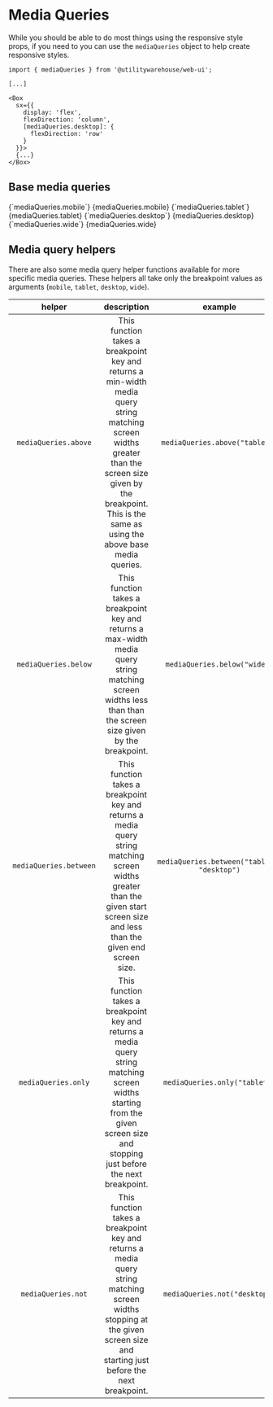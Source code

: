 
<Meta title="Web UI / Helpers / Media Queries" />

# Media Queries

While you should be able to do most things using the responsive style props, if
you need to you can use the `mediaQueries` object to help create responsive
styles.

```tsx
import { mediaQueries } from '@utilitywarehouse/web-ui';

[...]

<Box
  sx={{
    display: 'flex',
    flexDirection: 'column',
    [mediaQueries.desktop]: {
      flexDirection: 'row'
    }
  }}>
  {...}
</Box>
```

## Base media queries

<Flex direction="column" gap={1} width={500}>
  <Flex justify="space-between" align="center">
    <Text variant="body" component="span">
      {`mediaQueries.mobile`}
    </Text>
    <Text variant="body" component="span">
      {mediaQueries.mobile}
    </Text>
  </Flex>
  <Divider />
  <Flex justify="space-between" align="center">
    <Text variant="body" component="span">
      {`mediaQueries.tablet`}
    </Text>
    <Text variant="body" component="span">
      {mediaQueries.tablet}
    </Text>
  </Flex>
  <Divider />
  <Flex justifyContent="space-between" alignItems="center">
    <Text variant="body" component="span">
      {`mediaQueries.desktop`}
    </Text>
    <Text variant="body" component="span">
      {mediaQueries.desktop}
    </Text>
  </Flex>
  <Divider />
  <Flex justifyContent="space-between" alignItems="center">
    <Text variant="body" component="span">
      {`mediaQueries.wide`}
    </Text>
    <Text variant="body" component="span">
      {mediaQueries.wide}
    </Text>
  </Flex>
</Flex>

## Media query helpers

There are also some media query helper functions available for more specific media queries. These helpers all take only the breakpoint values as arguments (`mobile`, `tablet`, `desktop`, `wide`).

|         helper         |                                                                                                     description                                                                                                      |                   example                   |                query string                 |
| :--------------------: | :------------------------------------------------------------------------------------------------------------------------------------------------------------------------------------------------------------------: | :-----------------------------------------: | :-----------------------------------------: |
|  `mediaQueries.above`  | This function takes a breakpoint key and returns a min-width media query string matching screen widths greater than the screen size given by the breakpoint. This is the same as using the above base media queries. |       `mediaQueries.above("tablet")`        |       {mediaQueries.above("tablet")}        |
|  `mediaQueries.below`  |                            This function takes a breakpoint key and returns a max-width media query string matching screen widths less than than the screen size given by the breakpoint.                            |        `mediaQueries.below("wide")`         |        {mediaQueries.below("wide")}         |
| `mediaQueries.between` |                    This function takes a breakpoint key and returns a media query string matching screen widths greater than the given start screen size and less than the given end screen size.                    | `mediaQueries.between("tablet", "desktop")` | {mediaQueries.between("tablet", "desktop")} |
|  `mediaQueries.only`   |                    This function takes a breakpoint key and returns a media query string matching screen widths starting from the given screen size and stopping just before the next breakpoint.                    |        `mediaQueries.only("tablet")`        |        {mediaQueries.only("tablet")}        |
|   `mediaQueries.not`   |                     This function takes a breakpoint key and returns a media query string matching screen widths stopping at the given screen size and starting just before the next breakpoint.                     |        `mediaQueries.not("desktop")`        |        {mediaQueries.not("desktop")}        |
